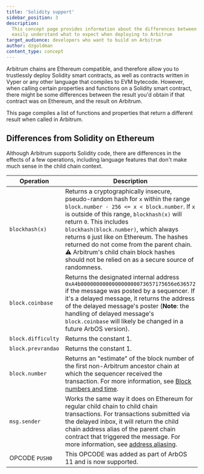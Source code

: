 ```yaml
---
title: 'Solidity support'
sidebar_position: 3
description:
  This concept page provides information about the differences between Arbitrum and Ethereum in terms of support of the Solidity language, so developers can
  easily understand what to expect when deploying to Arbitrum
target_audience: developers who want to build on Arbitrum
author: dzgoldman
content_type: concept
---
```


Arbitrum chains are Ethereum compatible, and therefore allow you to trustlessly deploy Solidity smart contracts, as well as contracts written in Vyper or any
other language that compiles to EVM bytecode. However, when calling certain properties and functions on a Solidity smart contract, there might be some
differences between the result you'd obtain if that contract was on Ethereum, and the result on Arbitrum.

This page compiles a list of functions and properties that return a different result when called in Arbitrum.

## Differences from Solidity on Ethereum

Although Arbitrum supports Solidity code, there are differences in the effects of a few operations, including language features that don't make much sense in
the child chain context.

| Operation          | Description                                                                                                                                                                                                                                                                                                                                                                                                                                   |
| ------------------ | --------------------------------------------------------------------------------------------------------------------------------------------------------------------------------------------------------------------------------------------------------------------------------------------------------------------------------------------------------------------------------------------------------------------------------------------- |
| `blockhash(x)`     | Returns a cryptographically insecure, pseudo-random hash for `x` within the range `block.number - 256 <= x < block.number`. If `x` is outside of this range, `blockhash(x)` will return `0`. This includes `blockhash(block.number)`, which always returns `0` just like on Ethereum. The hashes returned do not come from the parent chain. ⚠️ Arbitrum's child chain block hashes should not be relied on as a secure source of randomness. |
| `block.coinbase`   | Returns the designated internal address `0xA4b000000000000000000073657175656e636572` if the message was posted by a sequencer. If it's a delayed message, it returns the address of the delayed message's poster (**Note**: the handling of delayed message's `block.coinbase` will likely be changed in a future ArbOS version).                                                                                                             |
| `block.difficulty` | Returns the constant 1.                                                                                                                                                                                                                                                                                                                                                                                                                       |
| `block.prevrandao` | Returns the constant 1.                                                                                                                                                                                                                                                                                                                                                                                                                       |
| `block.number`     | Returns an "estimate" of the block number of the first non-Arbitrum ancestor chain at which the sequencer received the transaction. For more information, see [Block numbers and time](/build-decentralized-apps/arbitrum-vs-ethereum/02-block-numbers-and-time.mdx).                                                                                                                                                                         |
| `msg.sender`       | Works the same way it does on Ethereum for regular child chain to child chain transactions. For transactions submitted via the delayed inbox, it will return the child chain address alias of the parent chain contract that triggered the message. For more information, see [address aliasing](/how-arbitrum-works/10-l1-to-l2-messaging.mdx#address-aliasing).                                                                             |
| OPCODE `PUSH0`     | This OPCODE was added as part of ArbOS 11 and is now supported.                                                                                                                                                                                                                                                                                                                                                                               |
